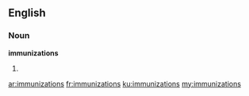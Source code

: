 ==English==

===Noun===
'''immunizations'''

# {{plural of|immunization}}

[[ar:immunizations]]
[[fr:immunizations]]
[[ku:immunizations]]
[[my:immunizations]]